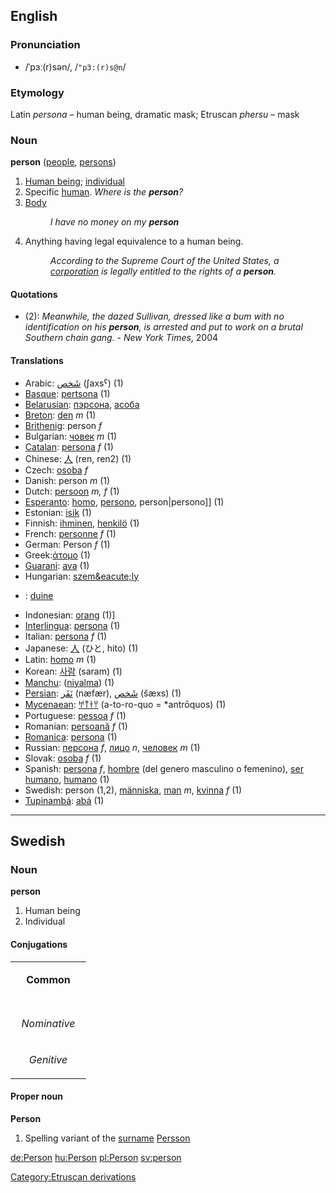 ==English==
===Pronunciation===
*/ˈpɜː(r)sən/, /<tt>"p3:(r)s@n</tt>/
===Etymology===
Latin ''persona'' &ndash; human being, dramatic mask; Etruscan ''phersu'' &ndash; mask
===Noun===
'''person''' ([[people]], [[persons]])

#[[Human being]]; [[individual]]
#Specific [[human]]. ''Where is the '''person'''?''
#[[Body]] <!-- needs revising; also is this a legal term? -->
#:''I have no money on my '''person'''''
#Anything having legal equivalence to a human being.
#:''According to the Supreme Court of the United States, a [[corporation]] is legally entitled to the rights of a '''person'''.''

====Quotations====
* (2): ''Meanwhile, the dazed Sullivan, dressed like a bum with no identification on his '''person''', is arrested and put to work on a brutal Southern chain gang.''  - ''New York Times'', 2004

====Translations====
*Arabic: [[شخص|شَخص]] (ʃaxsˁ) (1)
*[[Basque]]: [[pertsona]] (1)
*[[Belarusian]]: [[пэрсона]], [[асоба]]
*[[Breton]]: [[den]] ''m'' (1)
*[[Brithenig]]: person ''f''
*Bulgarian: [[човек]] ''m'' (1)
*[[Catalan]]: [[persona]] ''f'' (1)
*Chinese: [[人]] (ren, ren2) (1)
*Czech: [[osoba]] ''f''
*Danish: person ''m'' (1)
*Dutch: [[persoon]] ''m, f'' (1)
*[[Esperanto]]: [[homo]], [[persono]], {{ReVo}}person|persono]] (1)
*Estonian: [[isik]] (1)
*Finnish: [[ihminen]], [[henkilö]] (1)
*French: [[personne]] ''f'' (1)
*German: Person ''f'' (1)
*Greek:[[άτομο]] (1)
*[[Guarani]]: [[ava]] (1)
*Hungarian: [[szem&eacute;ly]]
*{{ga}}: [[duine]]
*Indonesian: [[orang]] (1)]
*[[Interlingua]]: [[persona]] (1)
*Italian: [[persona]] ''f'' (1)
*Japanese: [[人]] (ひと, hito) (1)
*Latin: [[homo]] ''m'' (1)
*Korean: [[사람]] (saram) (1)
*[[Manchu]]: ([[niyalma]]) (1) <!--is this a transliteration?  If so, it should not be wikified-->
*[[Persian]]:  [[نفر|نَفَر]] (næfær), [[شخص|شَخص]] (šæxs) (1)
*[[Mycenaean]]: [[𐀀𐀵𐀫𐀦]] (a-to-ro-quo = *antrōquos) (1)
*Portuguese: [[pessoa]] ''f'' (1)
*Romanian: [[persoană]] ''f'' (1)
*[[Romanica]]: [[persona]] (1)
*Russian: [[персона]] ''f'', [[лицо]] ''n'', [[человек]] ''m'' (1)
*Slovak: [[osoba#Slovak|osoba]] ''f'' (1)
*Spanish: [[persona]] ''f'', [[hombre]] (del genero masculino o femenino),  [[ser humano]], [[humano]] (1) <!--is "del genero masculino o femenino" part of the translation or does it mean that "hombre" can apply to both a man and a woman?  If the latter, is it really necessary to say this? -->
*Swedish: person (1,2), [[människa]], [[man]] ''m'', [[kvinna]] ''f'' (1)
*[[Tupinambá]]: [[abá]] (1)
----

==Swedish==
===Noun===
'''person'''
#Human being
#Individual
====Conjugations====
{| border=1 cellspacing=0 
| bgcolor=#FFFFF0 colspan=5 align=center | '''Common''' 
|- 
|- bgcolor=#FFFFF0 align=center 
! rowspan=2 | 
| colspan=2 width=105 | ''Singular'' 
| colspan=2 | ''Plural'' 
|- bgcolor=#FFFFF0 align=center 
| width=105 | ''Indefinite'' 
| width=105 | ''Definite'' 
| width=105 | ''Indefinite'' 
|  width=105 | ''Definite'' 
|- align=center 
| width=105 bgcolor=#FFFFF0 | ''Nominative'' 
| [[person]] 
| [[personen]] 
| [[personer]] 
| [[personerna]] 
|- align=center 
| width=105 bgcolor=#FFFFF0 | ''Genitive'' 
| [[persons]] 
| [[personens]] 
| [[personers]] 
| [[personernas]]
|}
====Proper noun====
'''Person'''
#Spelling variant of the [[surname]] [[Persson]]
[[de:Person]]
[[hu:Person]]
[[pl:Person]]
[[sv:person]]
[[Category:Etruscan derivations]]